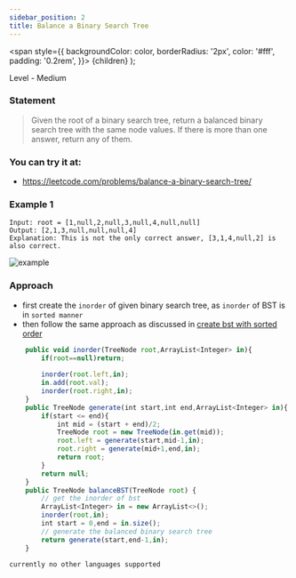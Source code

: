 ```yaml
---
sidebar_position: 2
title: Balance a Binary Search Tree 
---
```



  <span
    style={{
      backgroundColor: color,
      borderRadius: '2px',
      color: '#fff',
      padding: '0.2rem',
    }}>
    {children}
  </span>
);


Level - <Highlight color="#fece2f">Medium</Highlight>

### Statement

> Given the root of a binary search tree, return a balanced binary search tree with the same node values. If there is more than one answer, return any of them.

### You can try it at:
- https://leetcode.com/problems/balance-a-binary-search-tree/

### Example 1

```
Input: root = [1,null,2,null,3,null,4,null,null]
Output: [2,1,3,null,null,null,4]
Explanation: This is not the only correct answer, [3,1,4,null,2] is also correct.

```
![example](https://assets.leetcode.com/uploads/2021/08/10/balance1-tree.jpg)


### Approach

- first create the `inorder` of given binary search tree, as `inorder` of BST is in `sorted manner`
- then follow the same approach as discussed in [create bst with sorted order](./create_bst_with_sorted_array.mdx)

<Tabs>
<TabItem value="java" label="Java">



```js
    public void inorder(TreeNode root,ArrayList<Integer> in){
        if(root==null)return;
        
        inorder(root.left,in);
        in.add(root.val);
        inorder(root.right,in);
    }
    public TreeNode generate(int start,int end,ArrayList<Integer> in){
        if(start <= end){
            int mid = (start + end)/2;
            TreeNode root = new TreeNode(in.get(mid));
            root.left = generate(start,mid-1,in);
            root.right = generate(mid+1,end,in);
            return root;
        }
        return null;
    }
    public TreeNode balanceBST(TreeNode root) {
        // get the inorder of bst
        ArrayList<Integer> in = new ArrayList<>();
        inorder(root,in);
        int start = 0,end = in.size();
        // generate the balanced binary search tree
        return generate(start,end-1,in);
    }
```

</TabItem>

<TabItem value="other" label="Other">

```
currently no other languages supported
```

</TabItem>

</Tabs>